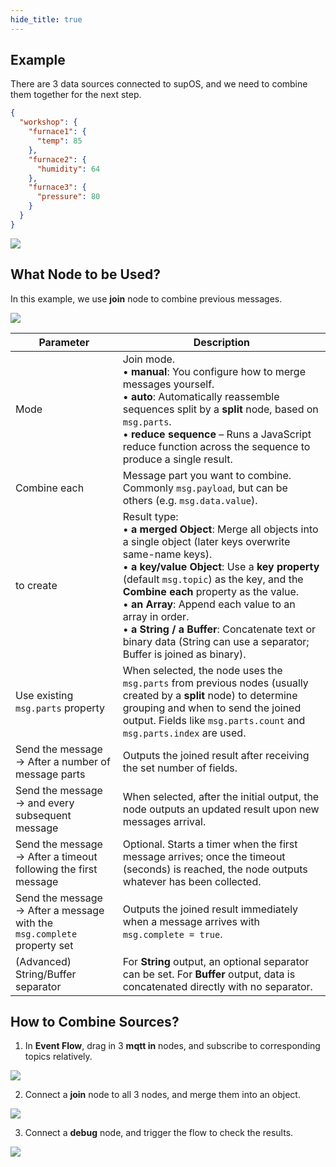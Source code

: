 ```yaml
---
hide_title: true
---
```


## Example
There are 3 data sources connected to supOS, and we need to combine them together for the next step.

```json
{
  "workshop": {
    "furnace1": {
      "temp": 85
    },
    "furnace2": {
      "humidity": 64
    },
    "furnace3": {
      "pressure": 80
    }
  }
}

```

<img width={650} src="http://communityimage2.oss-cn-hangzhou.aliyuncs.com/131.png" />


## What Node to be Used?
In this example, we use **join** node to combine previous messages.

<img width={450} src="http://communityimage2.oss-cn-hangzhou.aliyuncs.com/129.png" />

<table>
  <thead>
    <tr>
      <th>Parameter</th>
      <th>Description</th>
    </tr>
  </thead>
  <tbody>
    <tr>
      <td>Mode</td>
      <td>
        Join mode. <br/>
        • <b>manual</b>: You configure how to merge messages yourself.<br/>
        • <b>auto</b>: Automatically reassemble sequences split by a <b>split</b> node, based on <code>msg.parts</code>.<br/>
        • <b>reduce sequence</b> – Runs a JavaScript reduce function across the sequence to produce a single result.
      </td>
    </tr>
    <tr>
      <td>Combine each</td>
      <td>
        Message part you want to combine.
        Commonly <code>msg.payload</code>, but can be others (e.g. <code>msg.data.value</code>).
      </td>
    </tr>
    <tr>
      <td>to create</td>
      <td>
        Result type:<br/>
        • <b>a merged Object</b>: Merge all objects into a single object (later keys overwrite same-name keys).<br/>
        • <b>a key/value Object</b>: Use a <b>key property</b> (default <code>msg.topic</code>) as the key, and the <b>Combine each</b> property as the value.<br/>
        • <b>an Array</b>: Append each value to an array in order.<br/>
        • <b>a String / a Buffer</b>: Concatenate text or binary data (String can use a separator; Buffer is joined as binary).
      </td>
    </tr>
    <tr>
      <td>Use existing <code>msg.parts</code> property</td>
      <td>
        When selected, the node uses the <code>msg.parts</code> from previous nodes
        (usually created by a <b>split</b> node) to determine grouping and when to send the joined output.
        Fields like <code>msg.parts.count</code> and <code>msg.parts.index</code> are used.
      </td>
    </tr>
    <tr>
      <td>Send the message → After a number of message parts</td>
      <td>
        Outputs the joined result after receiving the set number of fields.
      </td>
    </tr>
    <tr>
      <td>Send the message → and every subsequent message</td>
      <td>
        When selected, after the initial output, the node outputs an updated result upon new messages arrival.
      </td>
    </tr>
    <tr>
      <td>Send the message → After a timeout following the first message</td>
      <td>
        Optional. Starts a timer when the first message arrives; once the timeout
        (seconds) is reached, the node outputs whatever has been collected.
      </td>
    </tr>
    <tr>
      <td>Send the message → After a message with the <code>msg.complete</code> property set</td>
      <td>
        Outputs the joined result immediately when a message arrives with
        <code>msg.complete = true</code>.
      </td>
    </tr>
    <tr>
      <td>(Advanced) String/Buffer separator</td>
      <td>
        For <b>String</b> output, an optional separator can be set.
        For <b>Buffer</b> output, data is concatenated directly with no separator.
      </td>
    </tr>
  </tbody>
</table>



## How to Combine Sources?
1. In **Event Flow**, drag in 3 **mqtt in** nodes, and subscribe to corresponding topics relatively.

<img width={550} src="http://communityimage2.oss-cn-hangzhou.aliyuncs.com/127.png" />

2. Connect a **join** node to all 3 nodes, and merge them into an object.

<img width={550} src="http://communityimage2.oss-cn-hangzhou.aliyuncs.com/128.png" />

3. Connect a **debug** node, and trigger the flow to check the results.

<img width={550} src="http://communityimage2.oss-cn-hangzhou.aliyuncs.com/130.png" />




